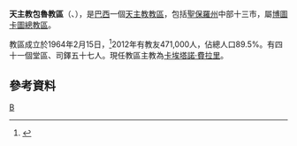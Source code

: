 {{Infobox Roman Catholic diocese
|name=包魯
|jurisdiction=教區
|latin = Dioecesis Bauruensis o Bauropolitana
|image = 
|caption =
|location = [[巴西|巴西]]
|territory = [[聖保羅州|聖保羅州]]中部
|population =424,550
|rite = [[罗马礼|罗马礼]]
|patron =
|province = 博圖卡圖
|established = 1964年
|cathedral = 聖神主教座堂
|co-cathedral =
|leadership = 主教
|website =[http://www.bispadobauru.org.br/nova/index.php 官方網頁]
|patriarch=
|metropolitan =
|ordinary =卡埃塔諾·費拉里
|coadjutor archbishop =
|coadjutor bishop =
|auxiliary =
|emeritus =
}}
'''天主教包魯教區'''（{{lang-la|Dioecesis Bauruensis o Bauropolitana}}、{{lang-pt|Diocese de Bauru}}），是[[巴西|巴西]]一個[[天主教|天主教]][[教區|教區]]，包括[[聖保羅州|聖保羅州]]中部十三市，屬[[天主教博圖卡圖總教區|博圖卡圖總教區]]。

教區成立於1964年2月15日，<ref>{{cite journal
|journal=[[宗座公報|宗座公報]]
|publisher=梵蒂岡出版社
|date=1965年
|volume=57
|title=''Christi Gregis''
|page=141
|url=http://www.vatican.va/archive/aas/documents/AAS%2057%20%5B1965%5D%20-%20ocr.pdf
|access-date=2014-01-21
|archive-date=2010-03-27
|archive-url=https://web.archive.org/web/20100327072126/http://www.vatican.va/archive/aas/documents/AAS%2057%20%5B1965%5D%20-%20ocr.pdf
|dead-url=no
}}</ref>2012年有教友471,000人，佔總人口89.5%。有四十一個堂區、司鐸五十七人。現任教區主教為[[卡埃塔諾·費拉里|卡埃塔諾·費拉里]]。

==參考資料==
{{reflist}}

[[Category:巴西天主教教區|B]]